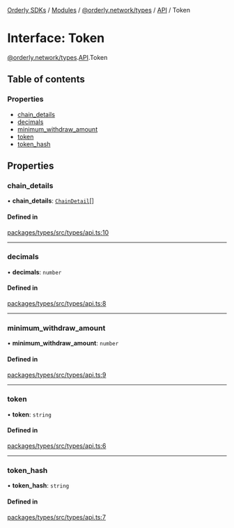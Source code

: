 [Orderly SDKs](./../README) / [Modules](./../modules) / [@orderly.network/types](./../modules/orderly_network_types) / [API](./../modules/orderly_network_types.API) / Token

# Interface: Token

[@orderly.network/types](./../modules/orderly_network_types).[API](./../modules/orderly_network_types.API).Token

## Table of contents

### Properties

- [chain\_details](./orderly_network_types.API.Token#chain_details)
- [decimals](./orderly_network_types.API.Token#decimals)
- [minimum\_withdraw\_amount](./orderly_network_types.API.Token#minimum_withdraw_amount)
- [token](./orderly_network_types.API.Token#token)
- [token\_hash](./orderly_network_types.API.Token#token_hash)

## Properties

### chain\_details

• **chain\_details**: [`ChainDetail`](./orderly_network_types.API.ChainDetail)[]

#### Defined in

[packages/types/src/types/api.ts:10](./https://gitlab.com/orderlynetwork/orderly-fe/orderly-web/-/blob/3f38d838/packages/types/src/types/api.ts#L10)

___

### decimals

• **decimals**: `number`

#### Defined in

[packages/types/src/types/api.ts:8](./https://gitlab.com/orderlynetwork/orderly-fe/orderly-web/-/blob/3f38d838/packages/types/src/types/api.ts#L8)

___

### minimum\_withdraw\_amount

• **minimum\_withdraw\_amount**: `number`

#### Defined in

[packages/types/src/types/api.ts:9](./https://gitlab.com/orderlynetwork/orderly-fe/orderly-web/-/blob/3f38d838/packages/types/src/types/api.ts#L9)

___

### token

• **token**: `string`

#### Defined in

[packages/types/src/types/api.ts:6](./https://gitlab.com/orderlynetwork/orderly-fe/orderly-web/-/blob/3f38d838/packages/types/src/types/api.ts#L6)

___

### token\_hash

• **token\_hash**: `string`

#### Defined in

[packages/types/src/types/api.ts:7](./https://gitlab.com/orderlynetwork/orderly-fe/orderly-web/-/blob/3f38d838/packages/types/src/types/api.ts#L7)
